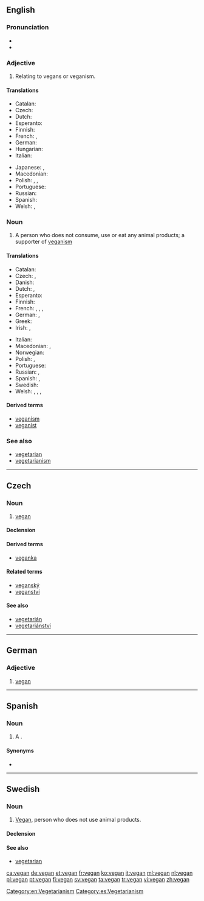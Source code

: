 {{also|Vegan}}
==English==
{{wikipedia}}

===Pronunciation===
* {{IPA|/ˈviːɡən/}}
* {{rhymes|iːɡən}}

===Adjective===
{{en-adj|-}}

# Relating to vegans or veganism.

====Translations====
{{trans-top|relating to vegans or veganism}}
* Catalan: {{t-|ca|vegà}}
* Czech: {{t-|cs|veganský}}
* Dutch: {{t-|nl|veganistisch}}
* Esperanto: {{t-|eo|vegana}}
* Finnish: {{t+|fi|vegaaninen}}
* French: {{t+|fr|végan|m}}, {{t+|fr|végane|m|f}}
* German: {{t+|de|vegan}}
* Hungarian: {{t-|hu|vega}}
* Italian: {{t+|it|vegano}}
{{trans-mid}}
* Japanese: {{t-|ja|完全菜食主義者|tr=kanzen saishokushugisha|sc=Jpan}}, {{t-|ja|ビーガン|tr=bīgan|sc=Jpan}}
* Macedonian: {{t-|mk|вегански|tr=véganski}}
* Polish: {{t+|pl|wegański|m}}, {{t-|pl|wegańska|f}}, {{t-|pl|wegańskie}}
* Portuguese: {{t+|pt|vegano|m}}
* Russian: {{t-|ru|веганский|tr=véganskij, vegánskij}}
* Spanish: {{t+|es|vegano}}
* Welsh: {{t-|cy|feganaidd}}, {{t-|cy|figanaidd}}
{{trans-bottom}}

===Noun===
{{en-noun}}

# A person who does not consume, use or eat any animal products; a supporter of [[veganism]]

====Translations====
{{trans-top|supporter of veganism}}
* Catalan: {{t-|ca|vegà}}
* Czech: {{t-|cs|vegan|m}}, {{t-|cs|veganka|f}}
* Danish: {{t-|da|veganer}}
* Dutch: {{t-|nl|veganist|m}}, {{t-|nl|veganiste|f}}
* Esperanto: {{t-|eo|vegano}}
* Finnish: {{t+|fi|vegaani}}
* French: {{t+|fr|végan|m}}, {{t+|fr|végétalien|m}}, {{t+|fr|végétalienne|f}}, {{t+|fr|végane|m|f}}
* German: {{t+|de|Veganer|m}}, {{t+|de|Veganerin|f}}
* Greek: {{t-|el|ακραιφνής χορτοφάγος|m|f|tr=akraifnís chortofágos}}
* Irish: {{t-|ga|veigeán|m}}, {{t-|ga|fíor-veigeatóir|m}}
{{trans-mid}}
* Italian: {{t+|it|vegano|m}}
* Macedonian: {{t-|mk|веган|m|tr=végan}}, {{t-|mk|веганка|f|tr=véganka}}
* Norwegian: {{t-|no|veganer}}
* Polish: {{t+|pl|weganin|m}}, {{t+|pl|weganka|f}}
* Portuguese: {{t+|pt|vegano|m}}
* Russian: {{t-|ru|веган|m|tr=végan, vegán|sc=Cyrl}}, {{t-|ru|веганка|f|tr=véganka, vegánka|sc=Cyrl}}
* Spanish: {{t+|es|vegano|m}}, {{t-|es|vegana|f}}
* Swedish: {{t+|sv|vegan}}
* Welsh: {{t-|cy|fegan}}, {{t-|cy|figan}}, {{t-|cy|cigwrthodwr caeth|m}}, {{t-|cy|llysfwytäwr caeth|m}}
{{trans-bottom}}

====Derived terms====
* [[veganism]]
* [[veganist]]

===See also===
* [[vegetarian]]
* [[vegetarianism]]

[[Category:en:Vegetarianism]]

----

==Czech==

===Noun===
{{cs-noun|g=m}}

# [[vegan]] {{gloss|veganism supporter}}

====Declension====
{{cs-decl-noun-auto|ma|veg|a|n}}

====Derived terms====
* [[veganka]] {{qualifier|feminine form}}

====Related terms====
* [[veganský]]
* [[veganství]] {{n}}

====See also====
* [[vegetarián]] {{m}}
* [[vegetariánství]] {{n}}

----

==German==

===Adjective===
{{head|de|adjective}}

# [[#English|vegan]]

----

==Spanish==

===Noun===
{{es-noun|m}}

# A {{l/en|vegan}}.

====Synonyms====
* {{l/es|vegano}}

[[Category:es:Vegetarianism]]

----

==Swedish==

===Noun===
{{sv-noun|c}}

# [[#English|Vegan]], person who does not use animal products.

====Declension====
{{sv-noun-reg-r-c|2=vegane}}

====See also====
* [[vegetarian]]

[[ca:vegan]]
[[de:vegan]]
[[et:vegan]]
[[fr:vegan]]
[[ko:vegan]]
[[it:vegan]]
[[ml:vegan]]
[[nl:vegan]]
[[pl:vegan]]
[[pt:vegan]]
[[fi:vegan]]
[[sv:vegan]]
[[ta:vegan]]
[[tr:vegan]]
[[vi:vegan]]
[[zh:vegan]]